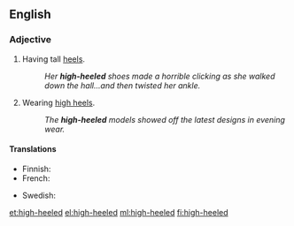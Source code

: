 ==English==

===Adjective===
{{en-adj|-}}

# {{label|en|footwear}} Having tall [[heel]]s.
#: ''Her '''high-heeled''' shoes made a horrible clicking as she walked down the hall...and then twisted her ankle.''
# Wearing [[high heels]].
#: ''The '''high-heeled''' models showed off the latest designs in evening wear.''

====Translations====
{{trans-top|having tall heels}}
* Finnish: {{t+|fi|korkeakorkoinen}}
* French: {{t|fr|talon haut|alt=à talon haut}}
{{trans-mid}}
* Swedish: {{t+|sv|högklackad}}
{{trans-bottom}}

[[et:high-heeled]]
[[el:high-heeled]]
[[ml:high-heeled]]
[[fi:high-heeled]]